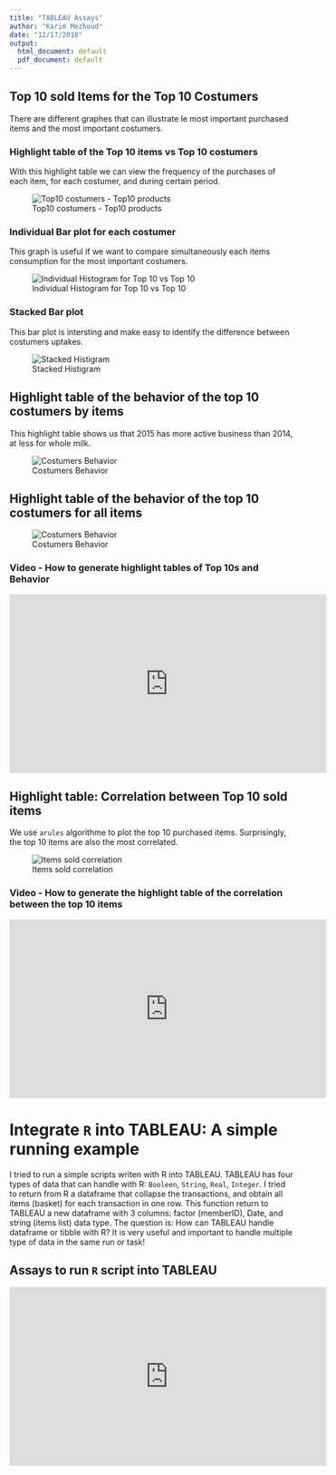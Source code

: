 ```yaml
---
title: "TABLEAU Assays"
author: "Karim Mezhoud"
date: "12/17/2018"
output:
  html_document: default
  pdf_document: default
---
```



##  Top 10 sold Items for the Top 10 Costumers
There are different graphes that can illustrate le most important purchased items and the most important costumers.

### Highlight table of the Top 10 items vs Top 10 costumers

With this highlight table we can view the frequency of the purchases of each item, for each costumer, and during certain period.

![Top10 costumers - Top10 products](Top10Cos_Top10_item_HeatMap.png)

### Individual Bar plot for each costumer
This graph is useful if we want to compare simultaneously each items consumption for the most important costumers.

![Individual Histogram for Top 10 vs Top 10](TopTopHistogram.png)

### Stacked Bar plot
This bar plot is intersting and make easy to identify the difference between costumers uptakes.

![Stacked Histigram](TopTopHist_Collapse.png)

## Highlight table of the behavior of the top 10 costumers by items 

This highlight table shows us that 2015 has more active business than 2014, at less for whole milk. 

![Costumers Behavior](Costumer_Behavior.png)

## Highlight table of the behavior of the top 10 costumers for all items
![Costumers Behavior](Top10_Behavior.png)


### Video -  How to generate highlight tables of Top 10s and Behavior 

<iframe width="560" height="315" src="https://www.youtube.com/embed/4rygQswqD5g" frameborder="0" allow="accelerometer; autoplay; encrypted-media; gyroscope; picture-in-picture" allowfullscreen></iframe>


## Highlight table: Correlation between Top 10 sold items
We use ```arules``` algorithme to plot the top 10 purchased items. Surprisingly, the top 10 items are also the most correlated. 

![Items sold correlation](Items_Correlation.png)



### Video -  How to generate the highlight table of the correlation between the top 10 items

<iframe width="560" height="315" src="https://www.youtube.com/embed/0vTD0dLt1vY" frameborder="0" allow="accelerometer; autoplay; encrypted-media; gyroscope; picture-in-picture" allowfullscreen></iframe>


# Integrate ```R``` into TABLEAU: A simple running example

I tried to run a simple scripts writen with R into TABLEAU. TABLEAU has four types of data that can handle with R: `Booleen`, `String`, `Real`, `Integer`. I tried to return from R a dataframe that collapse the transactions, and obtain all items (basket) for each transaction in one row. This function return to TABLEAU a new dataframe with 3 columns: factor (memberID), Date, and string (items list) data type. 
The question is: How can TABLEAU handle dataframe or tibble with R? It is very useful and important to handle multiple type of data in the same run or task!

## Assays to run ```R``` script into TABLEAU

<iframe width="560" height="315" src="https://www.youtube.com/embed/-18luszIos8" frameborder="0" allow="accelerometer; autoplay; encrypted-media; gyroscope; picture-in-picture" allowfullscreen></iframe>


